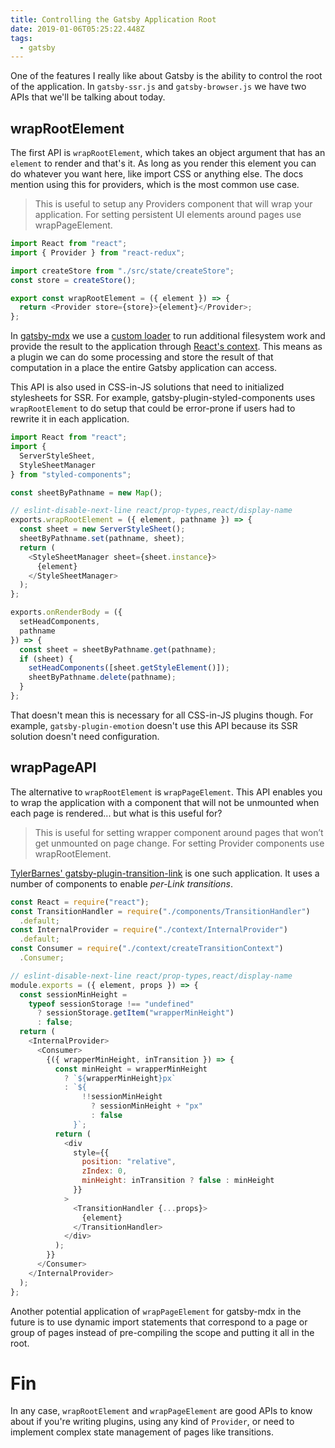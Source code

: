 ```yaml
---
title: Controlling the Gatsby Application Root
date: 2019-01-06T05:25:22.448Z
tags:
  - gatsby
---
```


One of the features I really like about Gatsby is the
ability to control the root of the application. In
`gatsby-ssr.js` and `gatsby-browser.js` we have two APIs
that we'll be talking about today.

## wrapRootElement

The first API is `wrapRootElement`, which takes an object
argument that has an `element` to render and that's it. As
long as you render this element you can do whatever you want
here, like import CSS or anything else. The docs mention
using this for providers, which is the most common use case.

> This is useful to setup any Providers component that will
> wrap your application. For setting persistent UI elements
> around pages use wrapPageElement.

```js
import React from "react";
import { Provider } from "react-redux";

import createStore from "./src/state/createStore";
const store = createStore();

export const wrapRootElement = ({ element }) => {
  return <Provider store={store}>{element}</Provider>;
};
```

In
[gatsby-mdx](https://github.com/ChristopherBiscardi/gatsby-mdx/blob/5c305c2afcb857e69e11dc011ccd0b8ef6fe0e4d/packages/gatsby-mdx/wrap-root-element.js)
we use a
[custom loader](https://github.com/ChristopherBiscardi/gatsby-mdx/blob/5c305c2afcb857e69e11dc011ccd0b8ef6fe0e4d/packages/gatsby-mdx/loaders/mdx-scopes.js)
to run additional filesystem work and provide the result to
the application through
[React's context](https://reactjs.org/docs/context.html).
This means as a plugin we can do some processing and store
the result of that computation in a place the entire Gatsby
application can access.

This API is also used in CSS-in-JS solutions that need to
initialized stylesheets for SSR. For example,
gatsby-plugin-styled-components uses `wrapRootElement` to do
setup that could be error-prone if users had to rewrite it
in each application.

```js
import React from "react";
import {
  ServerStyleSheet,
  StyleSheetManager
} from "styled-components";

const sheetByPathname = new Map();

// eslint-disable-next-line react/prop-types,react/display-name
exports.wrapRootElement = ({ element, pathname }) => {
  const sheet = new ServerStyleSheet();
  sheetByPathname.set(pathname, sheet);
  return (
    <StyleSheetManager sheet={sheet.instance}>
      {element}
    </StyleSheetManager>
  );
};

exports.onRenderBody = ({
  setHeadComponents,
  pathname
}) => {
  const sheet = sheetByPathname.get(pathname);
  if (sheet) {
    setHeadComponents([sheet.getStyleElement()]);
    sheetByPathname.delete(pathname);
  }
};
```

That doesn't mean this is necessary for all CSS-in-JS
plugins though. For example, `gatsby-plugin-emotion` doesn't
use this API because its SSR solution doesn't need
configuration.

## wrapPageAPI

The alternative to `wrapRootElement` is `wrapPageElement`.
This API enables you to wrap the application with a
component that will not be unmounted when each page is
rendered... but what is this useful for?

> This is useful for setting wrapper component around pages
> that won’t get unmounted on page change. For setting
> Provider components use wrapRootElement.

[TylerBarnes' gatsby-plugin-transition-link](https://github.com/TylerBarnes/gatsby-plugin-transition-link/blob/11336c6b3a5059bd5c428ca4dc5fa7377559a1aa/src/wrap-page.js)
is one such application. It uses a number of components to
enable _per-Link transitions_.

```js
const React = require("react");
const TransitionHandler = require("./components/TransitionHandler")
  .default;
const InternalProvider = require("./context/InternalProvider")
  .default;
const Consumer = require("./context/createTransitionContext")
  .Consumer;

// eslint-disable-next-line react/prop-types,react/display-name
module.exports = ({ element, props }) => {
  const sessionMinHeight =
    typeof sessionStorage !== "undefined"
      ? sessionStorage.getItem("wrapperMinHeight")
      : false;
  return (
    <InternalProvider>
      <Consumer>
        {({ wrapperMinHeight, inTransition }) => {
          const minHeight = wrapperMinHeight
            ? `${wrapperMinHeight}px`
            : `${
                !!sessionMinHeight
                  ? sessionMinHeight + "px"
                  : false
              }`;
          return (
            <div
              style={{
                position: "relative",
                zIndex: 0,
                minHeight: inTransition ? false : minHeight
              }}
            >
              <TransitionHandler {...props}>
                {element}
              </TransitionHandler>
            </div>
          );
        }}
      </Consumer>
    </InternalProvider>
  );
};
```

Another potential application of `wrapPageElement` for
gatsby-mdx in the future is to use dynamic import statements
that correspond to a page or group of pages instead of
pre-compiling the scope and putting it all in the root.

# Fin

In any case, `wrapRootElement` and `wrapPageElement` are
good APIs to know about if you're writing plugins, using any
kind of `Provider`, or need to implement complex state
management of pages like transitions.
